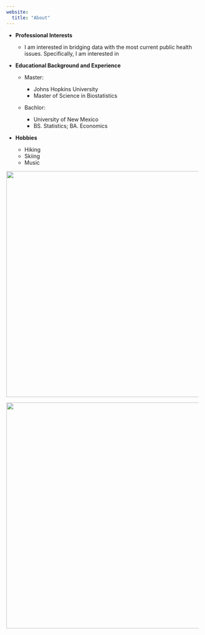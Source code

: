 ```yaml
---
website:
  title: "About"
---
```


-   **Professional Interests**

    -   I am interested in bridging data with the most current public health issues. Specifically, I am interested in

-   **Educational Background and Experience**

    -   Master:

        -   Johns Hopkins University
        -   Master of Science in Biostatistics

    -   Bachlor:

        -   University of New Mexico
        -   BS. Statistics; BA. Economics

-   **Hobbies**

    -   Hiking
    -   Skiing
    -   Music

![](1.jpg){fig-align="center" width="591"}

![](3.jpg){fig-align="center" width="591"}

